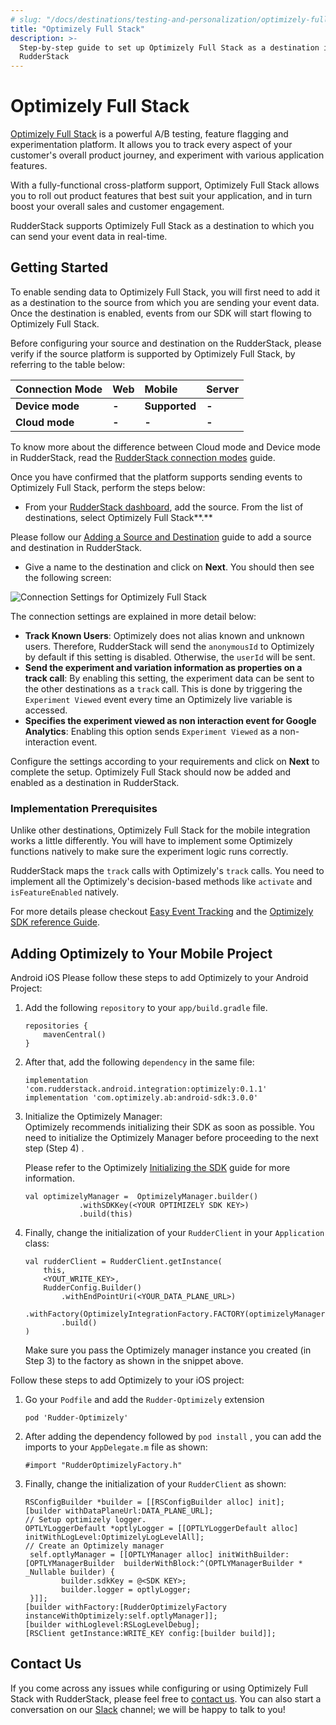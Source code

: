 ```yaml
---
# slug: "/docs/destinations/testing-and-personalization/optimizely-full-stack"
title: "Optimizely Full Stack"
description: >-
  Step-by-step guide to set up Optimizely Full Stack as a destination in
  RudderStack
---
```


# Optimizely Full Stack

[Optimizely Full Stack](https://www.optimizely.com/products/full-stack/) is a powerful A/B testing, feature flagging and experimentation platform. It allows you to track every aspect of your customer's overall product journey, and experiment with various application features.

With a fully-functional cross-platform support, Optimizely Full Stack allows you to roll out product features that best suit your application, and in turn boost your overall sales and customer engagement.

RudderStack supports Optimizely Full Stack as a destination to which you can send your event data in real-time.

## Getting Started

To enable sending data to Optimizely Full Stack, you will first need to add it as a destination to the source from which you are sending your event data. Once the destination is enabled, events from our SDK will start flowing to Optimizely Full Stack.

Before configuring your source and destination on the RudderStack, please verify if the source platform is supported by Optimizely Full Stack, by referring to the table below:

| **Connection Mode** | **Web** | **Mobile**    | **Server** |
| :------------------ | :------ | :------------ | :--------- |
| **Device mode**     | **-**   | **Supported** | **-**      |
| **Cloud mode**      | **-**   | **-**         | **-**      |

<div class="infoBlock">
To know more about the difference between Cloud mode and Device mode in RudderStack, read the <a href="../../get-started/rudderstack-connection-modes">RudderStack connection modes</a> guide.

</div>

Once you have confirmed that the platform supports sending events to Optimizely Full Stack, perform the steps below:

- From your [RudderStack dashboard](https://app.rudderlabs.com/), add the source. From the list of destinations, select Optimizely Full Stack**.**

<div class="infoBlock">

Please follow our [Adding a Source and Destination](https://rudderstack.com/docs/connections/adding-source-and-destination-rudderstack/) guide to add a source and destination in RudderStack.

</div>

- Give a name to the destination and click on **Next**. You should then see the following screen:

![Connection Settings for Optimizely Full Stack](../../.gitbook/assets/image.png)

The connection settings are explained in more detail below:

- **Track Known Users**: Optimizely does not alias known and unknown users. Therefore, RudderStack will send the `anonymousId` to Optimizely by default if this setting is disabled. Otherwise, the `userId` will be sent.
- **Send the experiment and variation information as properties on a track call**: By enabling this setting, the experiment data can be sent to the other destinations as a `track` call. This is done by triggering the `Experiment Viewed` event every time an Optimizely live variable is accessed.
- **Specifies the experiment viewed as non interaction event for Google Analytics**: Enabling this option sends `Experiment Viewed` as a non-interaction event.

Configure the settings according to your requirements and click on **Next** to complete the setup. Optimizely Full Stack should now be added and enabled as a destination in RudderStack.

### Implementation Prerequisites

Unlike other destinations, Optimizely Full Stack for the mobile integration works a little differently. You will have to implement some Optimizely functions natively to make sure the experiment logic runs correctly.

<div class="infoBlock">

RudderStack maps the `track` calls with Optimizely's `track` calls. You need to implement all the Optimizely's decision-based methods like `activate` and `isFeatureEnabled` natively.

For more details please checkout [Easy Event Tracking](https://blog.optimizely.com/2019/02/26/introducing-easy-event-tracking-the-easier-way-to-understand-and-optimize-the-customer-journey/) and the [Optimizely SDK reference Guide](https://docs.developers.optimizely.com/full-stack/docs/sdk-reference-guides#section-ios-and-tvos).

</div>

## Adding Optimizely to Your Mobile Project

<!--{% tabs %}
{% tab title="Android" %}
Please follow these steps to add Optimizely to your Android Project:

1. Add the following `repository` to your `app/build.gradle` file.

```text
repositories {
    mavenCentral()
}
```

2.  After that, add the following `dependency` in the same file:

```text
implementation 'com.rudderstack.android.integration:optimizely:0.1.1'
implementation 'com.optimizely.ab:android-sdk:3.0.0'
```

3. Initialize the Optimizely Manager:

<div class="successBlock">
Optimizely recommends initializing their SDK as soon as possible. You need to initialize the Optimizely Manager before proceeding to the next step \(Step 4\) .

Please refer to the Optimizely [Initializing the SDK](https://docs.developers.optimizely.com/full-stack/docs/initialize-sdk-android) guide for more information.

</div>

```text
val optimizelyManager =  OptimizelyManager.builder()
            .withSDKKey(<YOUR OPTIMIZELY SDK KEY>)
            .build(this)
```

4. Finally, change the initialization of your `RudderClient` in your `Application` class:

```text
val rudderClient = RudderClient.getInstance(
    this,
    <YOUT_WRITE_KEY>,
    RudderConfig.Builder()
        .withEndPointUri(<YOUR_DATA_PLANE_URL>)
        .withFactory(OptimizelyIntegrationFactory.FACTORY(optimizelyManager)
        .build()
)
```

<div class="warningBlock">
Make sure you pass the Optimizely manager instance you created (in Step 3) to the factory as shown in the snippet above.

</div>

{% endtab %}

{% tab title="iOS" %}
Follow these steps to add Optimizely to your iOS project:

1. Go your `Podfile` and add the `Rudder-Optimizely` extension

```text
pod 'Rudder-Optimizely'
```

    2.  After adding the dependency followed by `pod install` , you can add the imports to your `AppDelegate.m` file as shown:

```text
#import "RudderOptimizelyFactory.h"
```

    3. Finally, change the initialization of your `RudderClient` as shown:

```text
RSConfigBuilder *builder = [[RSConfigBuilder alloc] init];
[builder withDataPlaneUrl:DATA_PLANE_URL];
// Setup optimizely logger.
OPTLYLoggerDefault *optlyLogger = [[OPTLYLoggerDefault alloc] initWithLogLevel:OptimizelyLogLevelAll];
// Create an Optimizely manager
 self.optlyManager = [[OPTLYManager alloc] initWithBuilder:[OPTLYManagerBuilder  builderWithBlock:^(OPTLYManagerBuilder * _Nullable builder) {
        builder.sdkKey = @<SDK KEY>;
        builder.logger = optlyLogger;
    }]];
[builder withFactory:[RudderOptimizelyFactory instanceWithOptimizely:self.optlyManager]];
[builder withLoglevel:RSLogLevelDebug];
[RSClient getInstance:WRITE_KEY config:[builder build]];
```

{% endtab %}
{% endtabs %}-->

<Tabs>
  <TabList>
    <Tab>Android</Tab>
    <Tab>iOS</Tab>
  </TabList>
    <TabPanels>
      <TabPanel>
        Please follow these steps to add Optimizely to your Android Project:
<ol>
<li>Add the following <code class="inline-code">repository</code> to your <code class="inline-code">app/build.gradle</code> file.
<span>

```text
repositories {
    mavenCentral()
}
```
</span>
</li>
<li>After that, add the following <code class="inline-code">dependency</code> in the same file:
<span>

```text
implementation 'com.rudderstack.android.integration:optimizely:0.1.1'
implementation 'com.optimizely.ab:android-sdk:3.0.0'
```
</span>
</li>
<li>Initialize the Optimizely Manager:

<div class="successBlock">
Optimizely recommends initializing their SDK as soon as possible. You need to initialize the Optimizely Manager before proceeding to the next step (Step 4) .

Please refer to the Optimizely <a href="https://docs.developers.optimizely.com/full-stack/docs/initialize-sdk-android">Initializing the SDK</a> guide for more information.

</div>
<span>

```text
val optimizelyManager =  OptimizelyManager.builder()
            .withSDKKey(<YOUR OPTIMIZELY SDK KEY>)
            .build(this)
```
</span>
</li>
<li>Finally, change the initialization of your <code class="inline-code">RudderClient</code> in your <code class="inline-code">Application</code> class:
<span>

```text
val rudderClient = RudderClient.getInstance(
    this,
    <YOUT_WRITE_KEY>,
    RudderConfig.Builder()
        .withEndPointUri(<YOUR_DATA_PLANE_URL>)
        .withFactory(OptimizelyIntegrationFactory.FACTORY(optimizelyManager)
        .build()
)
```
</span>

<div class="warningBlock">
Make sure you pass the Optimizely manager instance you created (in Step 3) to the factory as shown in the snippet above.

</div>
</li>
</ol>
      </TabPanel>
      <TabPanel>
        Follow these steps to add Optimizely to your iOS project:
<ol>
<li>Go your <code class="inline-code">Podfile</code> and add the <code class="inline-code">Rudder-Optimizely</code> extension
<span>

```text
pod 'Rudder-Optimizely'
```
</span>
</li>
<li>After adding the dependency followed by <code class="inline-code">pod install</code> , you can add the imports to your <code class="inline-code">AppDelegate.m</code> file as shown:
<span>

```text
#import "RudderOptimizelyFactory.h"
```
</span>
</li>
<li>Finally, change the initialization of your <code class="inline-code">RudderClient</code> as shown:
<span>

```text
RSConfigBuilder *builder = [[RSConfigBuilder alloc] init];
[builder withDataPlaneUrl:DATA_PLANE_URL];
// Setup optimizely logger.
OPTLYLoggerDefault *optlyLogger = [[OPTLYLoggerDefault alloc] initWithLogLevel:OptimizelyLogLevelAll];
// Create an Optimizely manager
 self.optlyManager = [[OPTLYManager alloc] initWithBuilder:[OPTLYManagerBuilder  builderWithBlock:^(OPTLYManagerBuilder * _Nullable builder) {
        builder.sdkKey = @<SDK KEY>;
        builder.logger = optlyLogger;
 }]];
[builder withFactory:[RudderOptimizelyFactory instanceWithOptimizely:self.optlyManager]];
[builder withLoglevel:RSLogLevelDebug];
[RSClient getInstance:WRITE_KEY config:[builder build]];
```
</span>
</li>
</ol>
      </TabPanel>
    </TabPanels>
</Tabs>

## Contact Us

If you come across any issues while configuring or using Optimizely Full Stack with RudderStack, please feel free to [contact us](mailto:%20docs@rudderstack.com). You can also start a conversation on our [Slack](https://rudderstack.com/join-rudderstack-slack-community) channel; we will be happy to talk to you!
